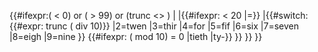 <includeonly><!-- 
-->{{#ifexpr:({{{1}}} < 0) or ({{{1}}} > 99) or (trunc {{{1}}} <> {{{1}}})<!--
   -->|{{error|{{tlx|Ordinal to word/0 to 99}}: value "{{{1}}}" is not a natural number in the range 0 to 99}}<!--
   -->|{{#ifexpr:{{{1}}} < 20<!--
      -->|{{Ordinal to word/0 to 19|{{{1}}}|zeroth{{#ifeq:{{{zeroth|}}}|{{{zeroth|-}}}||x}}={{{zeroth|}}}}}<!--
      -->|{{#switch: {{#expr: trunc ({{{1}}} div 10)}}<!--
         -->|2=twen<!--
         -->|3=thir<!--
         -->|4=for<!--
         -->|5=fif<!--
         -->|6=six<!--
         -->|7=seven<!--
         -->|8=eigh<!--
         -->|9=nine<!--
       -->}}<!--
       -->{{#ifexpr: ({{{1}}} mod 10) = 0<!--
         -->|tieth<!-- 
         -->|ty-{{Ordinal to word/0 to 19|{{#expr: {{{1}}} mod 10}}}}<!--
       -->}}<!--
    -->}}<!-- end if < 20
-->}}<!--end if < 0 or > 99
--></includeonly><noinclude>
{{documentation}}
<!-- PLEASE ADD CATEGORIES AND INTERWIKI LINKS TO THE DOC PAGE -->
</noinclude>